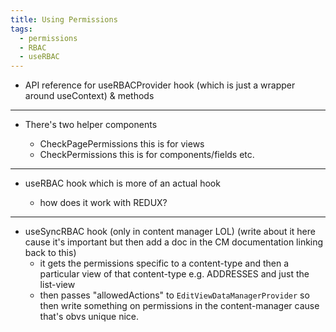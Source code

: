 ```yaml
---
title: Using Permissions
tags:
  - permissions
  - RBAC
  - useRBAC
---
```


- API reference for useRBACProvider hook (which is just a wrapper around useContext) & methods

---

- There's two helper components

  - CheckPagePermissions this is for views
  - CheckPermissions this is for components/fields etc.

---

- useRBAC hook which is more of an actual hook

  - how does it work with REDUX?

---

- useSyncRBAC hook (only in content manager LOL) (write about it here cause it's important but then add a doc in the CM documentation linking back to this)
  - it gets the permissions specific to a content-type and then a particular view of that content-type e.g. ADDRESSES and just the list-view
  - then passes "allowedActions" to `EditViewDataManagerProvider` so then write something on permissions in the content-manager cause that's obvs unique nice.
